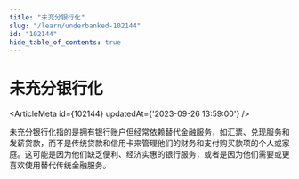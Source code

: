 ```yaml
---
title: "未充分银行化"
slug: "/learn/underbanked-102144"
id: "102144"
hide_table_of_contents: true
---
```



# 未充分银行化

<ArticleMeta id={102144} updatedAt={'2023-09-26 13:59:00'} />
<div className='border-solid border-b border-t-0 my-4 border-[var(--ifm-color-gray-300)]' />

未充分银行化指的是拥有银行账户但经常依赖替代金融服务，如汇票、兑现服务和发薪贷款，而不是传统贷款和信用卡来管理他们的财务和支付购买款项的个人或家庭。这可能是因为他们缺乏便利、经济实惠的银行服务，或者是因为他们需要或更喜欢使用替代传统金融服务。
